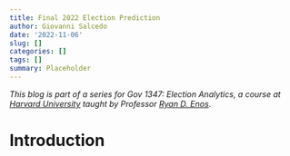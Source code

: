 ```yaml
---
title: Final 2022 Election Prediction
author: Giovanni Salcedo
date: '2022-11-06'
slug: []
categories: []
tags: []
summary: Placeholder
---
```


*This blog is part of a series for Gov 1347: Election Analytics, a course at [Harvard University](https://www.harvard.edu/) taught by Professor [Ryan D. Enos](http://ryandenos.com/)*.

# Introduction
